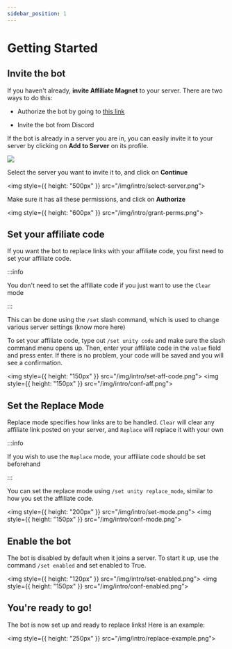 ```yaml
---
sidebar_position: 1
---
```


# Getting Started

## Invite the bot

If you haven't already, **invite Affiliate Magnet** to your server. There are two ways to do this:

- Authorize the bot by going to [this link](https://discord.com/api/oauth2/authorize?client_id=891700586288934952&permissions=277025401856&scope=bot%20applications.commands)

- Invite the bot from Discord

If the bot is already in a server you are in, you can easily invite it to your server 
by clicking on **Add to Server** on its profile.

<img src="/img/intro/invite-profile.png"></img>

Select the server you want to invite it to, and click on **Continue**

<img style={{ height: "500px" }} src="/img/intro/select-server.png"></img>

Make sure it has all these permissions, and click on **Authorize**

<img style={{ height: "600px" }} src="/img/intro/grant-perms.png"></img>

## Set your affiliate code

If you want the bot to replace links with your affiliate code, you first need to set your affiliate code.

:::info

You don't need to set the affiliate code if you just want to use the `Clear` mode

:::

This can be done using the `/set` slash command, which is used to change various server settings
(know more here)

To set your affiliate code, type out `/set unity code` and make sure the slash command menu opens up.
Then, enter your affiliate code in the `value` field and press enter. If there is no problem, your code
will be saved and you will see a confirmation.

<img style={{ height: "150px" }} src="/img/intro/set-aff-code.png"></img>
<img style={{ height: "150px" }} src="/img/intro/conf-aff.png"></img>

## Set the Replace Mode

Replace mode specifies how links are to be handled. `Clear` will clear any affiliate link posted on your server,
and `Replace` will replace it with your own

:::info

If you wish to use the `Replace` mode, your affiliate code should be set beforehand

:::

You can set the replace mode using `/set unity replace_mode`, similar to how you set the affiliate code.

<img style={{ height: "200px" }} src="/img/intro/set-mode.png"></img>
<img style={{ height: "150px" }} src="/img/intro/conf-mode.png"></img>

## Enable the bot

The bot is disabled by default when it joins a server. To start it up, use the command `/set enabled`
and set enabled to True.

<img style={{ height: "120px" }} src="/img/intro/set-enabled.png"></img>
<img style={{ height: "150px" }} src="/img/intro/conf-enabled.png"></img>

## You're ready to go!

The bot is now set up and ready to replace links! Here is an example:

<img style={{ height: "250px" }} src="/img/intro/replace-example.png"></img>